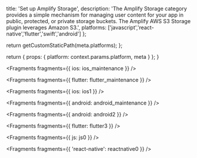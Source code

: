                   
  title: 'Set up Amplify Storage',
  description: 'The Amplify Storage category provides a simple mechanism for managing user content for your app in public, protected, or private storage buckets. The Amplify AWS S3 Storage plugin leverages Amazon S3.',
  platforms: ['javascript','react-native','flutter','swift','android']
};

  return getCustomStaticPath(meta.platforms);
};

  return {
    props: {
      platform: context.params.platform,
      meta
    }
  };
}
          



<Fragments fragments={{ ios: ios_maintenance }} />


<Fragments fragments={{ flutter: flutter_maintenance }} />


<Fragments fragments={{ ios: ios1 }} />


<Fragments fragments={{ android: android_maintenance }} />


<Fragments fragments={{ android: android2 }} />


<Fragments fragments={{ flutter: flutter3 }} />


<Fragments fragments={{ js: js0 }} />


<Fragments fragments={{ 'react-native': reactnative0 }} />
